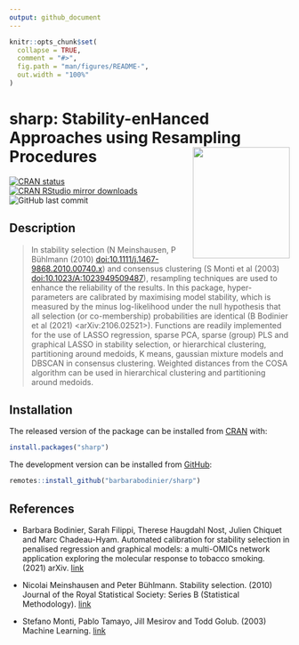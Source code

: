 ```yaml
---
output: github_document
---
```


<!-- README.md is generated from README.Rmd. Please edit that file -->

```r
knitr::opts_chunk$set(
  collapse = TRUE,
  comment = "#>",
  fig.path = "man/figures/README-",
  out.width = "100%"
)
```

# sharp: Stability-enHanced Approaches using Resampling Procedures <img src="man/figures/logo.png" align="right" width="174" height="200"/>

<!-- badges: start -->
[![CRAN status](https://www.r-pkg.org/badges/version/sharp)](https://CRAN.R-project.org/package=sharp)
[![CRAN RStudio mirror downloads](https://cranlogs.r-pkg.org/badges/grand-total/sharp?color=blue)](https://r-pkg.org/pkg/sharp)
![GitHub last commit](https://img.shields.io/github/last-commit/barbarabodinier/sharp?logo=GitHub&style=flat-square)
<!-- badges: end -->

## Description

> In stability selection (N Meinshausen, P Bühlmann (2010) <doi:10.1111/j.1467-9868.2010.00740.x>) and consensus clustering (S Monti et al (2003) <doi:10.1023/A:1023949509487>), resampling techniques are used to enhance the reliability of the results. In this package, hyper-parameters are calibrated by maximising model stability, which is measured by the minus log-likelihood under the null hypothesis that all selection (or co-membership) probabilities are identical (B Bodinier et al (2021) <arXiv:2106.02521>). Functions are readily implemented for the use of LASSO regression, sparse PCA, sparse (group) PLS and graphical LASSO in stability selection, or hierarchical clustering, partitioning around medoids, K means, gaussian mixture models and DBSCAN in consensus clustering. Weighted distances from the COSA algorithm can be used in hierarchical clustering and partitioning around medoids. 


## Installation

The released version of the package can be installed from [CRAN](https://CRAN.R-project.org) with:

``` r
install.packages("sharp")
```

The development version can be installed from [GitHub](https://github.com/):

``` r
remotes::install_github("barbarabodinier/sharp")
```

## References

- Barbara Bodinier, Sarah Filippi, Therese Haugdahl Nost, Julien Chiquet and Marc Chadeau-Hyam. Automated calibration for stability selection in penalised regression and graphical models: a multi-OMICs network application exploring the molecular response to tobacco smoking. (2021) arXiv. [link](https://doi.org/10.48550/arXiv.2106.02521)

- Nicolai Meinshausen and Peter Bühlmann. Stability selection. (2010) Journal of the Royal Statistical Society: Series B (Statistical Methodology). [link](https://doi.org/10.1111/j.1467-9868.2010.00740.x)

- Stefano Monti, Pablo Tamayo, Jill Mesirov and Todd Golub. (2003) Machine Learning. [link](https://doi.org/10.1023/A:1023949509487)
